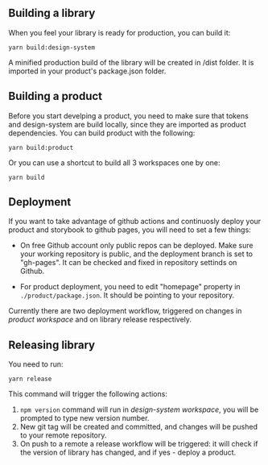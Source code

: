 



## Building a library

When you feel your library is ready for production, you can build it:

```
yarn build:design-system
```

A minified production build of the library will be created in /dist folder. It is imported in your product's package.json folder.

## Building a product

Before you start develping a product, you need to make sure that tokens and design-system are build locally, since they are imported as product dependencies.
You can build product with the following:

```
yarn build:product
```

Or you can use a shortcut to build all 3 workspaces one by one:

```
yarn build
```

## Deployment

If you want to take advantage of github actions and continuosly deploy your product and storybook to github pages, you will need to set a few things:

- On free Github account only public repos can be deployed. Make sure your working repository is public, and the deployment branch is set to "gh-pages". It can be checked and fixed in repository settinds on Github.

- For product deployment, you need to edit "homepage" property in `./product/package.json`. It should be pointing to your repository.

Currently there are two deployment workflow, triggered on changes in _product workspace_ and on library release respectively.

## Releasing library

You need to run:

```
yarn release
```

This command will trigger the following actions:

1. `npm version` command will run in _design-system workspace_, you will be prompted to type new version number.
2. New git tag will be created and committed, and changes will be pushed to your remote repository.
3. On push to a remote a release workflow will be triggered: it will check if the version  of library has changed, and if yes - deploy a product.



